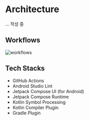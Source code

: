 # Architecture

... 작성 중

## Workflows

![workflows](images/workflows.png)

## Tech Stacks

- GitHub Actions
- Android Studio Lint
- Jetpack Compose UI (for Android)
- Jetpack Compose Runtime
- Kotlin Symbol Processing
- Kotlin Compiler Plugin
- Gradle Plugin